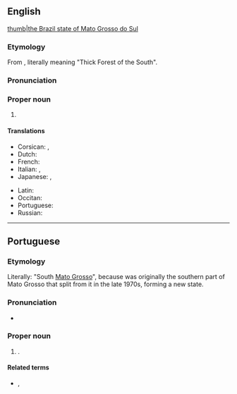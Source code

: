==English==
{{wikipedia}}
[[file:Brazil State MatoGrossodoSul.svg|thumb|the Brazil state of Mato Grosso do Sul]]

===Etymology===
From {{etyl|pt|en}}, literally meaning "Thick Forest of the South".

===Pronunciation===
{{rfp|en||en}}

===Proper noun===
{{en-proper noun|head=Mato Grosso do Sul}}

# {{place|en|state|r/Center-West Region|c/Brazil|capital=Campo Grande}}

====Translations====
{{trans-top|state in south-western Brazil}}
* Corsican: {{t|co|Mato Grosso di u Sudu|m}}, {{t|co|Mato Grosso do Sul|m}}
* Dutch: {{t+|nl|Mato Grosso do Sul}}
* French: {{t|fr|Mato Grosso du Sud|m}}
* Italian: {{t|it|Mato Grosso do Sul|m}}, {{t|it|Mato Grosso del Sud|m}}
* Japanese: {{t|ja|マットグロッソ・ド・スル州|tr=Mattogurosso do suru-shū}}, {{t|ja|南マットグロッソ州|tr=Minami Mattogurosso-shū}}
{{trans-mid}}
* Latin: {{t|la|Matogrossensis Australis}}
* Occitan: {{t|oc|Mato Grosso del Sud|m}}
* Portuguese: {{t+|pt|Mato Grosso do Sul|m}}
* Russian: {{t|ru|Ма́ту-Гро́су-ду-Сул}}
{{trans-bottom}}

----

==Portuguese==

===Etymology===
Literally: "South [[Mato Grosso]]", because was originally the southern part of Mato Grosso that split from it in the late 1970s, forming a new state.

===Pronunciation===
{{pt-IPA|Mato Grôsso do Sul}}
* {{audio|pt|Pt-br Mato Grosso do Sul.ogg|Audio (BR)}}

===Proper noun===
{{pt-proper noun|m}}
# {{place|pt|state|macroregion/Central-West Region|c/Brazil|capital=Campo Grande}}.
#: {{syn|pt|MS}} {{gloss|abbreviation}}

====Related terms====
* {{l|pt|sul-mato-grossense}}, {{l|pt|mato-grossense-do-sul}} {{gloss|[[demonym]]s}}